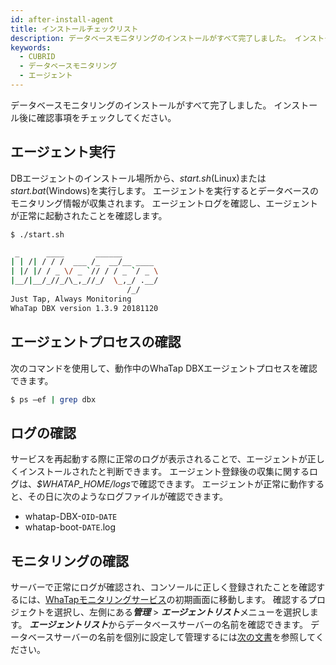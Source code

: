 ```yaml
---
id: after-install-agent
title: インストールチェックリスト
description: データベースモニタリングのインストールがすべて完了しました。 インストール後に確認事項をチェックしてください。
keywords:
  - CUBRID
  - データベースモニタリング
  - エージェント
---
```


データベースモニタリングのインストールがすべて完了しました。 インストール後に確認事項をチェックしてください。

## エージェント実行

DBエージェントのインストール場所から、*start.sh*(Linux)または*start.bat*(Windows)を実行します。 エージェントを実行するとデータベースのモニタリング情報が収集されます。 エージェントログを確認し、エージェントが正常に起動されたことを確認します。

```bash title='start.sh'
$ ./start.sh

 _      ____       ______
| | /| / / /  ___ /_  __/__ ____
| |/ |/ / _ \/ _ `// / / _ `/ _ \
|__/|__/_//_/\_,_//_/  \_,_/ .__/
                          /_/
Just Tap, Always Monitoring
WhaTap DBX version 1.3.9 20181120
```

## エージェントプロセスの確認

次のコマンドを使用して、動作中のWhaTap DBXエージェントプロセスを確認できます。

```bash title='SH'
$ ps –ef | grep dbx
```

## ログの確認

サービスを再起動する際に正常のログが表示されることで、エージェントが正しくインストールされたと判断できます。 エージェント登録後の収集に関するログは、*$WHATAP_HOME/logs*で確認できます。 エージェントが正常に動作すると、その日に次のようなログファイルが確認できます。

- whatap-DBX-`OID`-`DATE`
- whatap-boot-`DATE`.log

## モニタリングの確認

サーバーで正常にログが確認され、コンソールに正しく登録されたことを確認するには、[WhaTapモニタリングサービス](https://service.whatap.io)の初期画面に移動します。 確認するプロジェクトを選択し、左側にある***管理*** > ***エージェントリスト***メニューを選択します。 ***エージェントリスト***からデータベースサーバーの名前を確認できます。 データベースサーバーの名前を個別に設定して管理するには[次の文書](agent-manage)を参照してください。

<ImgLang img='db-check-monitoring-agent-lists.png' desc='データベースエージェントの一覧' />

